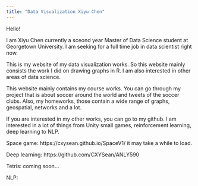```yaml
---
title: "Data Visualization Xiyu Chen"
---
```


Hello!

I am Xiyu Chen currently a sceond year Master of Data Science student at Georgetown University. I am seeking for a full time job in data scientist right now. 

This is my website of my data visualization works. So this website mainly consists the work I did on drawing graphs in R. I am also interested in other areas of data science. 

This website mainly contains my course works. You can go through my project that is about soccer around the world and tweets of the soccer clubs. Also, my homeworks, those contain a wide range of graphs, geospatial, networks and a lot.

If you are interested in my other works, you can go to my github. I am interested in a lot of things from Unity small games, reinforcement learning, deep learning to NLP.

Space game: https://cxysean.github.io/SpaceV1/ it may take a while to load.

Deep learning: https://github.com/CXYSean/ANLY590

Tetris: coming soon...

NLP: